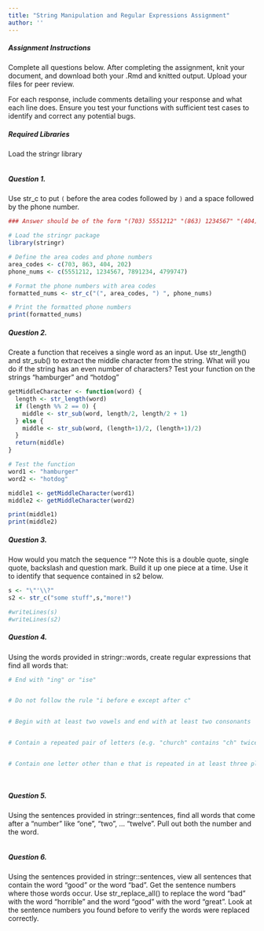 ```yaml
---
title: "String Manipulation and Regular Expressions Assignment"
author: ''
---
```

##### Assignment Instructions

Complete all questions below. After completing the assignment, knit your document, and download both your .Rmd and knitted output. Upload your files for peer review. 

For each response, include comments detailing your response and what each line does. Ensure you test your functions with sufficient test cases to identify and correct any potential bugs.

##### Required Libraries

Load the stringr library

```r

```

##### Question 1.

Use str_c to put `(` before the area codes followed by `)` and a space followed by the phone number. 

```r

### Answer should be of the form "(703) 5551212" "(863) 1234567" "(404) 7891234" "(202) 4799747"

# Load the stringr package
library(stringr)

# Define the area codes and phone numbers
area_codes <- c(703, 863, 404, 202)
phone_nums <- c(5551212, 1234567, 7891234, 4799747)

# Format the phone numbers with area codes
formatted_nums <- str_c("(", area_codes, ") ", phone_nums)

# Print the formatted phone numbers
print(formatted_nums)


```

##### Question 2.

Create a function that receives a single word as an input. Use str_length() and str_sub() to extract the middle character from the string. What will you do if the string has an even number of characters? Test your function on the strings “hamburger” and “hotdog”

```r
getMiddleCharacter <- function(word) {
  length <- str_length(word)
  if (length %% 2 == 0) {
    middle <- str_sub(word, length/2, length/2 + 1)
  } else {
    middle <- str_sub(word, (length+1)/2, (length+1)/2)
  }
  return(middle)
}

# Test the function
word1 <- "hamburger"
word2 <- "hotdog"

middle1 <- getMiddleCharacter(word1)
middle2 <- getMiddleCharacter(word2)

print(middle1)
print(middle2)

```

##### Question 3. 

How would you match the sequence "’\? Note this is a double quote, single quote, backslash and question mark. Build it up one piece at a time. Use it to identify that sequence contained in s2 below.

```r

s <- "\"'\\?"
s2 <- str_c("some stuff",s,"more!")

#writeLines(s)
#writeLines(s2)


```

##### Question 4. 

Using the words provided in stringr::words, create regular expressions that find all words that:

```r

# End with "ing" or "ise"


# Do not follow the rule "i before e except after c"


# Begin with at least two vowels and end with at least two consonants


# Contain a repeated pair of letters (e.g. "church" contains "ch" twice)


# Contain one letter other than e that is repeated in at least three places (e.g. “appropriate” contains three “p”s.)




```

##### Question 5. 

Using the sentences provided in stringr::sentences, find all words that come after a “number” like “one”, “two”, … “twelve”. Pull out both the number and the word.

```r

```

##### Question 6. 

Using the sentences provided in stringr::sentences, view all sentences that contain the word “good” or the word “bad”. Get the sentence numbers where those words occur. Use str_replace_all() to replace the word “bad” with the word “horrible” and the word “good” with the word “great”. Look at the sentence numbers you found before to verify the words were replaced correctly.

```r

```
